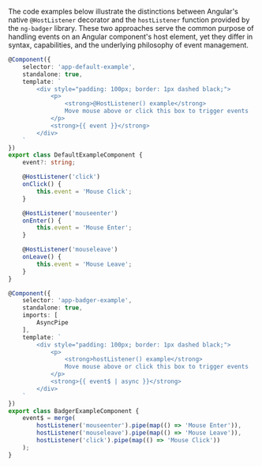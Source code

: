 
<Meta title="Reactivity / Examples / hostListener vs HostListener code"/>

The code examples below illustrate the distinctions between Angular's native `@HostListener` decorator and the `hostListener` function provided by the `ng-badger` library. These two approaches serve the common purpose of handling events on an Angular component's host element, yet they differ in syntax, capabilities, and the underlying philosophy of event management.

```typescript
@Component({
    selector: 'app-default-example',
    standalone: true,
    template: `
        <div style="padding: 100px; border: 1px dashed black;">
            <p>
                <strong>@HostListener() example</strong>
                Move mouse above or click this box to trigger events
            </p>
            <strong>{{ event }}</strong>
        </div>
    `
})
export class DefaultExampleComponent {
    event?: string;

    @HostListener('click')
    onClick() {
        this.event = 'Mouse Click';
    }

    @HostListener('mouseenter')
    onEnter() {
        this.event = 'Mouse Enter';
    }

    @HostListener('mouseleave')
    onLeave() {
        this.event = 'Mouse Leave';
    }
}
```

```typescript
@Component({
    selector: 'app-badger-example',
    standalone: true,
    imports: [
        AsyncPipe
    ],
    template: `
        <div style="padding: 100px; border: 1px dashed black;">
            <p>
                <strong>hostListener() example</strong>
                Move mouse above or click this box to trigger events
            </p>
            <strong>{{ event$ | async }}</strong>
        </div>
    `
})
export class BadgerExampleComponent {
    event$ = merge(
        hostListener('mouseenter').pipe(map(() => 'Mouse Enter')),
        hostListener('mouseleave').pipe(map(() => 'Mouse Leave')),
        hostListener('click').pipe(map(() => 'Mouse Click'))
    );
}
```
